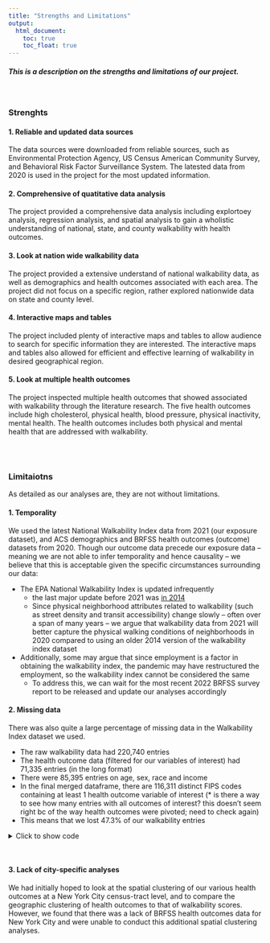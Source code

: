 ```yaml
---
title: "Strengths and Limitations"
output: 
  html_document:
    toc: true
    toc_float: true
---
```


<style>
div.blue { background-color:aliceblue; border-radius: 5px; padding: 20px;}
</style>
<div class = "blue">

##### This is a description on the strengths and limitations of our project. 

</div>

<br>

### Strenghts

#### 1. Reliable and updated data sources
The data sources were downloaded from reliable sources, such as Environmental Protection Agency, US Census American Community Survey, and Behavioral Risk Factor Surveillance System. The latested data from 2020 is used in the project for the most updated information.

#### 2. Comprehensive of quatitative data analysis
The project provided a comprehensive data analysis including explortoey analysis, regression analysis, and spatial analysis to gain a wholistic understanding of national, state, and county walkability with health outcomes. 

#### 3. Look at nation wide walkability data
The project provided a extensive understand of national walkability data, as well as demographics and health outcomes associated with each area. The project did not focus on a specific region, rather explored nationwide data on state and county level. 

#### 4. Interactive maps and tables
The project included plenty of interactive maps and tables to allow audience to search for specific information they are interested. The interactive maps and tables also allowed for efficient and effective learning of walkability in desired geographical region. 

#### 5. Look at multiple health outcomes
The project inspected multiple health outcomes that showed associated with walkability through the literature research. The five health outcomes include high cholesterol, physical health, blood pressure, physical inactivity, mental health. The health outcomes includes both physical and mental health that are addressed with walkability.

<br>
<br>

### Limitaiotns
As detailed as our analyses are, they are not without limitations.

#### 1. Temporality

We used the latest National Walkability Index data from 2021 (our exposure dataset), and ACS demographics and BRFSS health outcomes (outcome) datasets from 2020. Though our outcome data precede our exposure data -- meaning we are not able to infer temporality and hence causality -- we believe that this is acceptable given the specific circumstances surrounding our data:

* The EPA National Walkability Index is updated infrequently
  * the last major update before 2021 was [in 2014](https://www.epa.gov/sites/default/files/2021-06/documents/epa_sld_3.0_technicaldocumentationuserguide_may2021.pdf)
  * Since physical neighborhood attributes related to walkability (such as street density and transit accessibility) change slowly -- often over a span of many years -- we argue that walkability data from 2021 will better capture the physical walking conditions of neighborhoods in 2020 compared to using an older 2014 version of the walkability index dataset
* Additionally, some may argue that since employment is a factor in obtaining the walkability index, the pandemic may have restructured the employment, so the walkability index cannot be considered the same
  * To address this, we can wait for the most recent 2022 BRFSS survey report to be released and update our analyses accordingly
  
#### 2. Missing data

There was also quite a large percentage of missing data in the Walkability Index dataset we used.

* The raw walkability data had 220,740 entries
* The health outcome data (filtered for our variables of interest) had 71,335 entries (in the long format)
* There were 85,395 entries on age, sex, race and income
* In the final merged dataframe, there are 116,311 distinct FIPS codes containing at least 1 health outcome variable of interest (* is there a way to see how many entries with all outcomes of interest? this doesn't seem right bc of the way health outcomes were pivoted; need to check again)
* This means that we lost 47.3% of our walkability entries

<details>
  <summary>Click to show code</summary>
  
```r
# merge_final = read_csv("./data/merge_final.csv")
# merge_final %>% 
#   separate(name, c("census_tract", "county", "state"), sep = ", ") %>% 
#   drop_na(state) %>% 
#   select(fips, nat_walk_ind,sex_male, sex_female, age_18plus, median_income, percent_race, measure_id, data_value, county) %>% 
#   group_by(county) %>% 
#   drop_na(measure_id) %>% 
#   summarize(n = length(unique(measure_id))) %>% 
#   filter(n>=5)
#   drop_na() %>% 
#   View()
#   distinct(county)
```

</details>
<br>

#### 3. Lack of city-specific analyses

We had initially hoped to look at the spatial clustering of our various health outcomes at a New York City census-tract level, and to compare the geographic clustering of health outcomes to that of walkability scores. However, we found that there was a lack of BRFSS health outcomes data for New York City and were unable to conduct this additional spatial clustering analyses.
